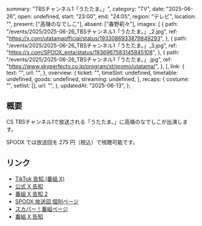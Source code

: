   summary: "TBSチャンネル1「うたたま。」",
  category: "TV",
  date: "2025-06-26",
  open: undefined,
  start: "23:00",
  end: "24:05",
  region: "テレビ",
  location: "",
  present: ["高嶺のなでしこ"],
  absent: ["春野莉々"],
  images: [
    {
      path: "/events/2025/2025-06-26_TBSチャンネル1「うたたま。」_2.jpg",
      ref: "https://x.com/utatamaofficial/status/1933086933879849293",
    },
    {
      path: "/events/2025/2025-06-26_TBSチャンネル1「うたたま。」_3.jpg",
      ref: "https://x.com/SPOOX_enta/status/1936967583145845108",
    },
    {
      path: "/events/2025/2025-06-26_TBSチャンネル1「うたたま。」.jpg",
      ref: "https://www.skyperfectv.co.jp/program/st/promo/utatama/",
    },
  ],
  link: {
    text: "",
    url: "",
  },
  overview: {
    ticket: "",
    timeSlot: undefined,
    timetable: undefined,
    goods: undefined,
    streaming: undefined,
  },
  recaps: {
    costume: "",
    setlist: [],
    url: "",
  },
  updatedAt: "2025-06-13",
};

## 概要

CS TBSチャンネル1で放送される「うたたま。」に高嶺のなでしこが出演します。

SPOOX では放送回を 275 円（税込）で視聴可能です。

## リンク

- [TikTok 告知 (番組 X)](https://x.com/utatamaofficial/status/1937130657756643740)
- [公式 X 告知](https://x.com/takanenofficial/status/1933117086034997726)
- [番組 X 告知 2](https://x.com/utatamaofficial/status/1933086933879849293)
- [SPOOX 放送回 個別ページ](https://spoox.skyperfectv.co.jp/watch/2937974)
- [スカパー！番組ページ](https://www.skyperfectv.co.jp/program/st/promo/utatama/)
- [番組 X 告知](https://x.com/utatamaofficial/status/1928109394312429814)
